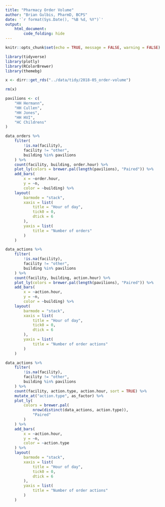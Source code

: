```yaml
---
title: "Pharmacy Order Volume"
author: "Brian Gulbis, PharmD, BCPS"
date: '`r format(Sys.Date(), "%B %d, %Y")`'
output: 
    html_document:
        code_folding: hide
---
```


```r
knitr::opts_chunk$set(echo = TRUE, message = FALSE, warning = FALSE)
```

```r
library(tidyverse)
library(plotly)
library(RColorBrewer)
library(themebg)

x <- dirr::get_rds("../data/tidy/2018-05_order-volume")

rm(x)

pavilions <- c(
    "HH Hermann",
    "HH Cullen",
    "HH Jones",
    "HH HVI",
    "HC Childrens"
)

```

```r
data_orders %>%
    filter(
        !is.na(facility),
        facility != "other",
        building %in% pavilions
    ) %>%
    count(facility, building, order.hour) %>%
    plot_ly(colors = brewer.pal(length(pavilions), "Paired")) %>%
    add_bars(
        x = ~order.hour, 
        y = ~n,
        color = ~building) %>%
    layout(
        barmode = "stack",
        xaxis = list(
            title = "Hour of day",
            tick0 = 0,
            dtick = 6
        ),
        yaxis = list(
            title = "Number of orders"
        )
    )

```

```r
data_actions %>%
    filter(
        !is.na(facility),
        facility != "other",
        building %in% pavilions
    ) %>%
    count(facility, building, action.hour) %>%
    plot_ly(colors = brewer.pal(length(pavilions), "Paired")) %>%
    add_bars(
        x = ~action.hour, 
        y = ~n,
        color = ~building) %>%
    layout(
        barmode = "stack",
        xaxis = list(
            title = "Hour of day",
            tick0 = 0,
            dtick = 6
        ),
        yaxis = list(
            title = "Number of order actions"
        )
    )
```

```r
data_actions %>%
    filter(
        !is.na(facility),
        facility != "other",
        building %in% pavilions
    ) %>%
    count(facility, action.type, action.hour, sort = TRUE) %>%
    mutate_at("action.type", as_factor) %>%
    plot_ly(
        colors = brewer.pal(
            nrow(distinct(data_actions, action.type)), 
            "Paired"
        )
    ) %>%
    add_bars(
        x = ~action.hour,
        y = ~n, 
        color = ~action.type 
    ) %>%
    layout(
        barmode = "stack",
        xaxis = list(
            title = "Hour of day",
            tick0 = 0,
            dtick = 6
        ),
        yaxis = list(
            title = "Number of order actions"
        )
    )
```

